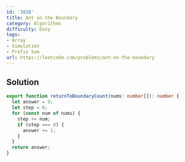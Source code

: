 ```yaml
---
id: '3028'
title: Ant on the Boundary
category: Algorithms
difficulty: Easy
tags:
- Array
- Simulation
- Prefix Sum
url: https://leetcode.com/problems/ant-on-the-boundary
---
```


## Solution

```typescript filename="solution.ts" copy
export function returnToBoundaryCount(nums: number[]): number {
  let answer = 0;
  let step = 0;
  for (const num of nums) {
    step += num;
    if (step === 0) {
      answer += 1;
    }
  }
  return answer;
}
```

